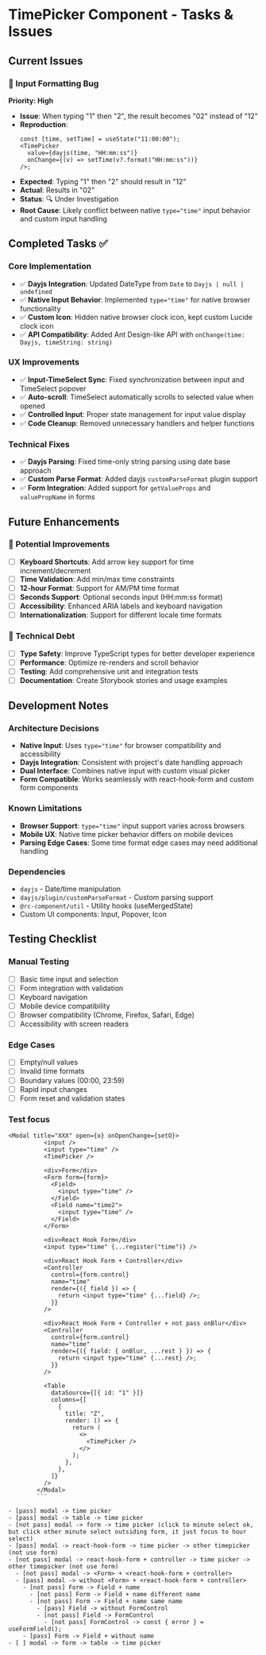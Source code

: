 # TimePicker Component - Tasks & Issues

## Current Issues

### 🐛 Input Formatting Bug

**Priority: High**

- **Issue**: When typing "1" then "2", the result becomes "02" instead of "12"
- **Reproduction**:
  ```tsx
  const [time, setTime] = useState("11:00:00");
  <TimePicker
    value={dayjs(time, "HH:mm:ss")}
    onChange={(v) => setTime(v?.format("HH:mm:ss"))}
  />;
  ```
- **Expected**: Typing "1" then "2" should result in "12"
- **Actual**: Results in "02"
- **Status**: 🔍 Under Investigation
- **Root Cause**: Likely conflict between native `type="time"` input behavior and custom input handling

## Completed Tasks ✅

### Core Implementation

- ✅ **Dayjs Integration**: Updated DateType from `Date` to `Dayjs | null | undefined`
- ✅ **Native Input Behavior**: Implemented `type="time"` for native browser functionality
- ✅ **Custom Icon**: Hidden native browser clock icon, kept custom Lucide clock icon
- ✅ **API Compatibility**: Added Ant Design-like API with `onChange(time: Dayjs, timeString: string)`

### UX Improvements

- ✅ **Input-TimeSelect Sync**: Fixed synchronization between input and TimeSelect popover
- ✅ **Auto-scroll**: TimeSelect automatically scrolls to selected value when opened
- ✅ **Controlled Input**: Proper state management for input value display
- ✅ **Code Cleanup**: Removed unnecessary handlers and helper functions

### Technical Fixes

- ✅ **Dayjs Parsing**: Fixed time-only string parsing using date base approach
- ✅ **Custom Parse Format**: Added dayjs `customParseFormat` plugin support
- ✅ **Form Integration**: Added support for `getValueProps` and `valuePropName` in forms

## Future Enhancements

### 🚀 Potential Improvements

- [ ] **Keyboard Shortcuts**: Add arrow key support for time increment/decrement
- [ ] **Time Validation**: Add min/max time constraints
- [ ] **12-hour Format**: Support for AM/PM time format
- [ ] **Seconds Support**: Optional seconds input (HH:mm:ss format)
- [ ] **Accessibility**: Enhanced ARIA labels and keyboard navigation
- [ ] **Internationalization**: Support for different locale time formats

### 🔧 Technical Debt

- [ ] **Type Safety**: Improve TypeScript types for better developer experience
- [ ] **Performance**: Optimize re-renders and scroll behavior
- [ ] **Testing**: Add comprehensive unit and integration tests
- [ ] **Documentation**: Create Storybook stories and usage examples

## Development Notes

### Architecture Decisions

- **Native Input**: Uses `type="time"` for browser compatibility and accessibility
- **Dayjs Integration**: Consistent with project's date handling approach
- **Dual Interface**: Combines native input with custom visual picker
- **Form Compatible**: Works seamlessly with react-hook-form and custom form components

### Known Limitations

- **Browser Support**: `type="time"` input support varies across browsers
- **Mobile UX**: Native time picker behavior differs on mobile devices
- **Parsing Edge Cases**: Some time format edge cases may need additional handling

### Dependencies

- `dayjs` - Date/time manipulation
- `dayjs/plugin/customParseFormat` - Custom parsing support
- `@rc-component/util` - Utility hooks (useMergedState)
- Custom UI components: Input, Popover, Icon

## Testing Checklist

### Manual Testing

- [ ] Basic time input and selection
- [ ] Form integration with validation
- [ ] Keyboard navigation
- [ ] Mobile device compatibility
- [ ] Browser compatibility (Chrome, Firefox, Safari, Edge)
- [ ] Accessibility with screen readers

### Edge Cases

- [ ] Empty/null values
- [ ] Invalid time formats
- [ ] Boundary values (00:00, 23:59)
- [ ] Rapid input changes
- [ ] Form reset and validation states

### Test focus

````
<Modal title="XXX" open={o} onOpenChange={setO}>
          <input />
          <input type="time" />
          <TimePicker />

          <div>Form</div>
          <Form form={form}>
            <Field>
              <input type="time" />
            </Field>
            <Field name="time2">
              <input type="time" />
            </Field>
          </Form>

          <div>React Hook Form</div>
          <input type="time" {...register("time")} />

          <div>React Hook Form + Controller</div>
          <Controller
            control={form.control}
            name="time"
            render={({ field }) => {
              return <input type="time" {...field} />;
            }}
          />

          <div>React Hook Form + Controller + not pass onBlur</div>
          <Controller
            control={form.control}
            name="time"
            render={({ field: { onBlur, ...rest } }) => {
              return <input type="time" {...rest} />;
            }}
          />

          <Table
            dataSource={[{ id: "1" }]}
            columns={[
              {
                title: "Z",
                render: () => {
                  return (
                    <>
                      <TimePicker />
                    </>
                  );
                },
              },
            ]}
          />
        </Modal>
        ```

- [pass] modal -> time picker
- [pass] modal -> table -> time picker
- [not pass] modal -> form -> time picker (click to minute select ok, but click other minute select outsiding form, it just focus to hour select)
- [pass] modal -> react-hook-form -> time picker -> other timepicker (not use form)
- [not pass] modal -> react-hook-form + controller -> time picker -> other timepicker (not use form)
  - [not pass] modal -> <Form> + <react-hook-form + controller>
  - [pass] modal -> without <Form> + <react-hook-form + controller>
    - [not pass] Form -> Field + name
      - [not pass] Form -> Field + name different name
      - [not pass] Form -> Field + name same name
        - [pass] Field -> without FormControl
        - [not pass] Field -> FormControl
          - [not pass] FormControl -> const { error } = useFormField();
    - [pass] Form -> Field + without name
- [ ] modal -> form -> table -> time picker
````
